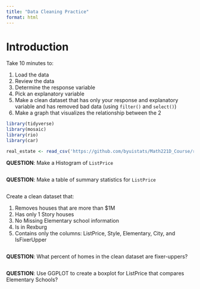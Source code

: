 ```yaml
---
title: "Data Cleaning Practice"
format: html
---
```


# Introduction

Take 10 minutes to:

  1. Load the data
  2. Review the data
  3. Determine the response variable
  4. Pick an explanatory variable
  5. Make a clean dataset that has only your response and explanatory variable and has removed bad data (using `filter()` and `select()`)
  6. Make a graph that visualizes the relationship between the 2



```r
library(tidyverse)
library(mosaic)
library(rio)
library(car)

real_estate <- read_csv('https://github.com/byuistats/Math221D_Course/raw/refs/heads/main/Data/MadisonCountyRealEstateA.csv')

```

__QUESTION__:  Make a Histogram of `ListPrice`

```r


```


__QUESTION__:  Make a table of summary statistics for `ListPrice`

```r


```



Create a clean dataset that:

  1. Removes houses that are more than $1M
  2. Has only 1 Story houses
  3. No Missing Elementary school information
  4. Is in Rexburg
  5. Contains only the columns: ListPrice, Style, Elementary, City, and IsFixerUpper
  
  
```r


```


__QUESTION__:  What percent of homes in the clean dataset are fixer-uppers?

```r



```

__QUESTION__:  Use GGPLOT to create a boxplot for ListPrice that compares Elementary Schools?  




